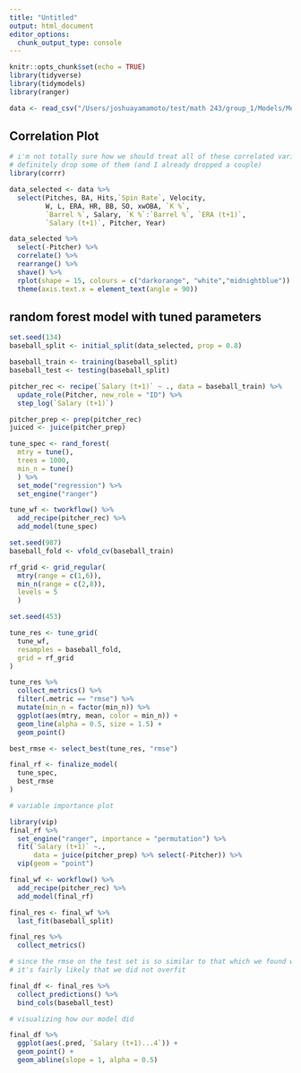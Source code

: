```yaml
---
title: "Untitled"
output: html_document
editor_options: 
  chunk_output_type: console
---
```


```r
knitr::opts_chunk$set(echo = TRUE)
library(tidyverse)
library(tidymodels)
library(ranger)

data <- read_csv("/Users/joshuayamamoto/test/math 243/group_1/Models/Mega Summary.csv")
```

## Correlation Plot

```r
# i'm not totally sure how we should treat all of these correlated variables, we can
# definitely drop some of them (and I already dropped a couple)
library(corrr)

data_selected <- data %>%
  select(Pitches, BA, Hits,`Spin Rate`, Velocity,
         W, L, ERA, HR, BB, SO, xwOBA, `K %`,
         `Barrel %`, Salary, `K %`:`Barrel %`, `ERA (t+1)`,
         `Salary (t+1)`, Pitcher, Year)

data_selected %>%
  select(-Pitcher) %>%
  correlate() %>%
  rearrange() %>%
  shave() %>%
  rplot(shape = 15, colours = c("darkorange", "white","midnightblue")) +
  theme(axis.text.x = element_text(angle = 90))

```

## random forest model with tuned parameters

```r
set.seed(134)
baseball_split <- initial_split(data_selected, prop = 0.8)

baseball_train <- training(baseball_split)
baseball_test <- testing(baseball_split)
```

```r
pitcher_rec <- recipe(`Salary (t+1)` ~ ., data = baseball_train) %>%
  update_role(Pitcher, new_role = "ID") %>%
  step_log(`Salary (t+1)`)

pitcher_prep <- prep(pitcher_rec)
juiced <- juice(pitcher_prep)
```


```r
tune_spec <- rand_forest(
  mtry = tune(),
  trees = 1000,
  min_n = tune()
  ) %>%
  set_mode("regression") %>%
  set_engine("ranger")
```

```r
tune_wf <- tworkflow() %>%
  add_recipe(pitcher_rec) %>%
  add_model(tune_spec)
```


```r
set.seed(987)
baseball_fold <- vfold_cv(baseball_train)
```


```r
rf_grid <- grid_regular(
  mtry(range = c(1,6)),
  min_n(range = c(2,8)),
  levels = 5
  )
```

```r
set.seed(453)

tune_res <- tune_grid(
  tune_wf,
  resamples = baseball_fold,
  grid = rf_grid
)
```

```r
tune_res %>%
  collect_metrics() %>%
  filter(.metric == "rmse") %>%
  mutate(min_n = factor(min_n)) %>%
  ggplot(aes(mtry, mean, color = min_n)) +
  geom_line(alpha = 0.5, size = 1.5) +
  geom_point()
```

```r
best_rmse <- select_best(tune_res, "rmse")

final_rf <- finalize_model(
  tune_spec,
  best_rmse
)
```



```r
# variable importance plot

library(vip)
final_rf %>%
  set_engine("ranger", importance = "permutation") %>%
  fit(`Salary (t+1)` ~.,
      data = juice(pitcher_prep) %>% select(-Pitcher)) %>%
  vip(geom = "point")
```

```r
final_wf <- workflow() %>%
  add_recipe(pitcher_rec) %>%
  add_model(final_rf)

final_res <- final_wf %>%
  last_fit(baseball_split)

final_res %>%
  collect_metrics()

# since the rmse on the test set is so similar to that which we found when tuning
# it's fairly likely that we did not overfit
```

```r
final_df <- final_res %>%
  collect_predictions() %>%
  bind_cols(baseball_test)
```

```r
# visualizing how our model did

final_df %>%
  ggplot(aes(.pred, `Salary (t+1)...4`)) +
  geom_point() +
  geom_abline(slope = 1, alpha = 0.5)
```


